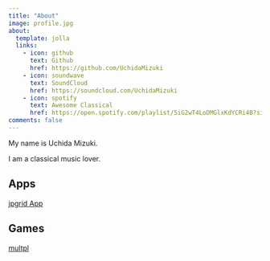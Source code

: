 ```yaml
---
title: "About"
image: profile.jpg
about:
  template: jolla
  links:
    - icon: github
      text: Github
      href: https://github.com/UchidaMizuki
    - icon: soundwave
      text: SoundCloud
      href: https://soundcloud.com/UchidaMizuki
    - icon: spotify
      text: Awesome Classical
      href: https://open.spotify.com/playlist/5iG2wT4LoDMGlxKdYCRi4B?si=eecf00b8051a47af
comments: false
---
```


My name is Uchida Mizuki.

I am a classical music lover.

## Apps

[jpgrid App](https://uchidamizuki.shinyapps.io/jpgrid-app/)

## Games

[multpl](https://uchidamizuki.github.io/multpl-ui/)
